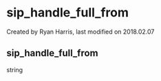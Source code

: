 
# sip_handle_full_from 

 Created by  Ryan Harris, last modified on 2018.02.07

## sip_handle_full_from

string


